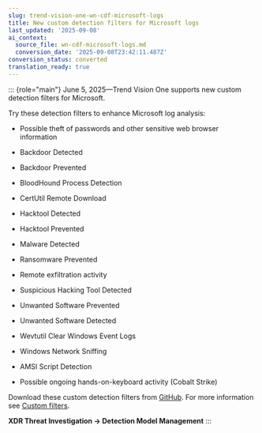 ```yaml
---
slug: trend-vision-one-wn-cdf-microsoft-logs
title: New custom detection filters for Microsoft logs
last_updated: '2025-09-08'
ai_context:
  source_file: wn-cdf-microsoft-logs.md
  conversion_date: '2025-09-08T23:42:11.487Z'
conversion_status: converted
translation_ready: true
---
```


::: {role="main"}
June 5, 2025—Trend Vision One supports new custom detection filters for Microsoft.

Try these detection filters to enhance Microsoft log analysis:

- Possible theft of passwords and other sensitive web browser information

- Backdoor Detected

- Backdoor Prevented

- BloodHound Process Detection

- CertUtil Remote Download

- Hacktool Detected

- Hacktool Prevented

- Malware Detected

- Ransomware Prevented

- Remote exfiltration activity

- Suspicious Hacking Tool Detected

- Unwanted Software Prevented

- Unwanted Software Detected

- Wevtutil Clear Windows Event Logs

- Windows Network Sniffing

- AMSI Script Detection

- Possible ongoing hands-on-keyboard activity (Cobalt Strike)

Download these custom detection filters from [GitHub](https://github.com/trendmicro/tm-v1-detection-models/tree/main/tm-v1-sigma-rules/third_party_logs). For more information see [Custom filters](custom-filters.mdx).

**XDR Threat Investigation → Detection Model Management**
:::
